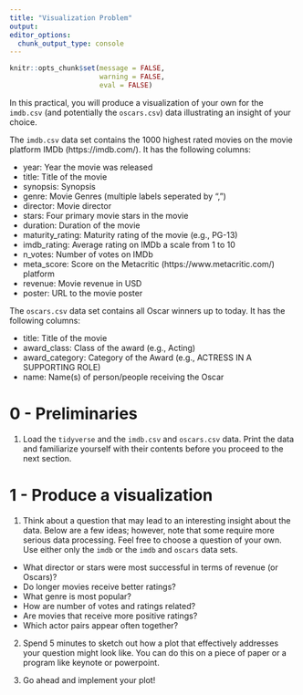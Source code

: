 ```yaml
---
title: "Visualization Problem"
output:
editor_options:
  chunk_output_type: console
---
```

```r
knitr::opts_chunk$set(message = FALSE, 
                      warning = FALSE,
                      eval = FALSE)
```
In this practical, you will produce a visualization of your own for the `imdb.csv` (and potentially the `oscars.csv`) data illustrating an insight of your choice.

The `imdb.csv` data set contains the 1000 highest rated movies on the movie platform IMDb (https://imdb.com/). It has the following columns:

- year: Year the movie was released
- title: Title of the movie
- synopsis: Synopsis
- genre: Movie Genres (multiple labels seperated by ",")
- director: Movie director
- stars: Four primary movie stars in the movie
- duration: Duration of the movie
- maturity_rating: Maturity rating of the movie (e.g., PG-13)
- imdb_rating: Average rating on IMDb a scale from 1 to 10 
- n_votes: Number of votes on IMDb
- meta_score: Score on the Metacritic (https://www.metacritic.com/) platform
- revenue: Movie revenue in USD
- poster: URL to the movie poster

The `oscars.csv` data set contains all Oscar winners up to today. It has the following columns:

- title: Title of the movie
- award_class: Class of the award (e.g., Acting)
- award_category: Category of the Award (e.g., ACTRESS IN A SUPPORTING ROLE)
- name: Name(s) of person/people receiving the Oscar

# 0 - Preliminaries

1. Load the `tidyverse` and the `imdb.csv` and `oscars.csv` data. Print the data and familiarize yourself with their contents before you proceed to the next section.

# 1 - Produce a visualization

1. Think about a question that may lead to an interesting insight about the data. Below are a few ideas; however, note that some require more serious data processing. Feel free to choose a question of your own. Use either only the `imdb` or the `imdb` and `oscars` data sets. 

- What director or stars were most successful in terms of revenue (or Oscars)?
- Do longer movies receive better ratings?
- What genre is most popular?
- How are number of votes and ratings related?
- Are movies that receive more positive ratings?
- Which actor pairs appear often together? 

2. Spend 5 minutes to sketch out how a plot that effectively addresses your question might look like. You can do this on a piece of paper or a program like keynote or powerpoint.

3. Go ahead and implement your plot!

